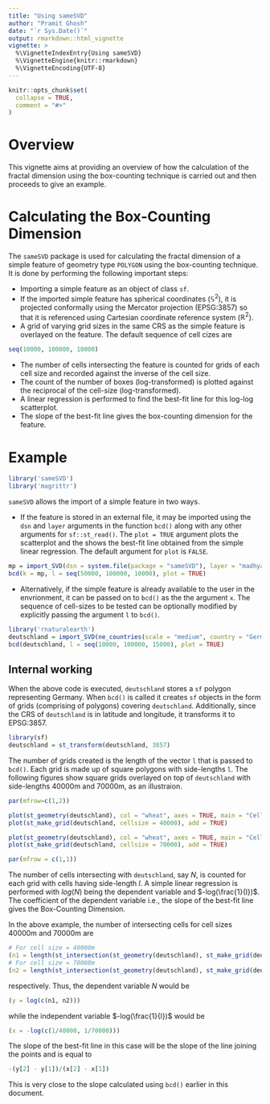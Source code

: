 ```yaml
---
title: "Using sameSVD"
author: "Pramit Ghosh"
date: "`r Sys.Date()`"
output: rmarkdown::html_vignette
vignette: >
  %\VignetteIndexEntry{Using sameSVD}
  %\VignetteEngine{knitr::rmarkdown}
  %\VignetteEncoding{UTF-8}
---
```


```r
knitr::opts_chunk$set(
  collapse = TRUE,
  comment = "#>"
)
```

# Overview

This vignette aims at providing an overview of how the calculation of the fractal dimension using the box-counting technique is carried out and then proceeds to give an example.

# Calculating the Box-Counting Dimension

The `sameSVD` package is used for calculating the fractal dimension of a simple feature of geometry type `POLYGON` using the box-counting technique. It is done by performing the following important steps:

- Importing a simple feature as an object of class `sf`.
- If the imported simple feature has spherical coordinates ($\mathbb{S}^2$), it is projected conformally using the Mercator projection (EPSG:3857) so that it is referenced using Cartesian coordinate reference system ($\mathbb{R}^2$).
- A grid of varying grid sizes in the same CRS as the simple feature is overlayed on the feature. The default sequence of cell cizes are 
```r
seq(10000, 100000, 10000)
```

- The number of cells intersecting the feature is counted for grids of each cell size and recorded against the inverse of the cell size.
- The count of the number of boxes (log-transformed) is plotted against the reciprocal of the cell-size (log-transformed).
- A linear regression is performed to find the best-fit line for this log-log scatterplot.
- The slope of the best-fit line gives the box-counting dimension for the feature.

# Example

```r
library('sameSVD')
library('magrittr')
```

`sameSVD` allows the import of a simple feature in two ways.

- If the feature is stored in an external file, it may be imported using the `dsn` and `layer` arguments in the function `bcd()` along with any other arguments for `sf::st_read()`. The `plot = TRUE` argument plots the scatterplot and the shows the best-fit line obtained from the simple linear regression. The default argument for `plot` is `FALSE`.

```r
mp = import_SVD(dsn = system.file(package = "sameSVD"), layer = "madhya_pradesh")
bcd(k = mp, l = seq(50000, 100000, 10000), plot = TRUE)
```

- Alternatively, if the simple feature is already available to the user in the envrionment, it can be passed on to `bcd()` as the the argument `x`. The sequence of cell-sizes to be tested can be optionally modified by explicitly passing the argument `l` to `bcd()`.

```r
library('rnaturalearth')
deutschland = import_SVD(ne_countries(scale = "medium", country = "Germany", returnclass = "sf"))
bcd(deutschland, l = seq(10000, 100000, 15000), plot = TRUE)
```

## Internal working

When the above code is executed, `deutschland` stores a `sf` polygon representing Germany. When `bcd()` is called it creates `sf` objects in the form of grids (comprising of polygons) covering `deutschland`. Additionally, since the CRS of `deutschland` is in latitude and longitude, it transforms it to EPSG:3857.

```r
library(sf)
deutschland = st_transform(deutschland, 3857)
```

The number of grids created is the length of the vector `l` that is passed to `bcd()`. Each grid is made up of square polygons with side-lengths `l`. The following figures show square grids overlayed on top of `deutschland` with side-lengths 40000m and 70000m, as an illustraion.

```r
par(mfrow=c(1,2))

plot(st_geometry(deutschland), col = "wheat", axes = TRUE, main = "Cell size = 40000m", xlab = "Easting (m)", ylab = "Northing (m)")
plot(st_make_grid(deutschland, cellsize = 40000), add = TRUE)

plot(st_geometry(deutschland), col = "wheat", axes = TRUE, main = "Cell size = 70000m", xlab = "Easting (m)", ylab = "Northing (m)")
plot(st_make_grid(deutschland, cellsize = 70000), add = TRUE)

par(mfrow = c(1,1))
```

The number of cells intersecting with `deutschland`, say $N$, is counted for each grid with cells having side-length $l$. A simple linear regression is performed with $log(N)$ being the dependent variable and $-log(\frac{1}{l})$. The coefficient of the dependent variable i.e., the slope of the best-fit line gives the Box-Counting Dimension.

In the above example, the number of intersecting cells for cell sizes 40000m and 70000m are
```r
# For cell size = 40000m
(n1 = length(st_intersection(st_geometry(deutschland), st_make_grid(deutschland, cellsize = 40000))))
# For cell size = 70000m
(n2 = length(st_intersection(st_geometry(deutschland), st_make_grid(deutschland, cellsize = 70000))))
```
respectively. Thus, the dependent variable $N$ would be
```r
(y = log(c(n1, n2)))
```
while the independent variable $-log(\frac{1}{l})$ would be
```r
(x = -log(c(1/40000, 1/70000)))
```

The slope of the best-fit line in this case will be the slope of the line joining the points and is equal to
```r
-(y[2] - y[1])/(x[2] - x[1])
```

This is very close to the slope calculated using `bcd()` earlier in this document.